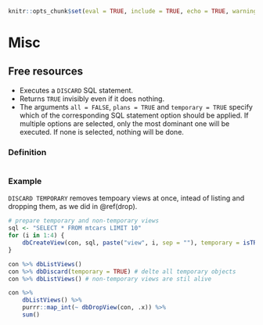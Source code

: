 ```r
knitr::opts_chunk$set(eval = TRUE, include = TRUE, echo = TRUE, warning = FALSE, collapse = TRUE)
```

# Misc

## Free resources {#discard}

- Executes a `DISCARD` SQL statement.
- Returns `TRUE` invisibly even if it does nothing.
- The arguments `all = FALSE`, `plans = TRUE` and `temporary = TRUE` specify which of the corresponding SQL statement option should be applied. If multiple options are selected, only the most dominant one will be executed. If none is selected, nothing will be done.

### Definition

```r
```

### Example

`DISCARD TEMPORARY` removes tempoary views at once, intead of listing and dropping them, as we did in \@ref(drop).

```r
# prepare temporary and non-temporary views
sql <- "SELECT * FROM mtcars LIMIT 10"
for (i in 1:4) {
    dbCreateView(con, sql, paste("view", i, sep = ""), temporary = isTRUE(i <= 2))
}

con %>% dbListViews()
con %>% dbDiscard(temporary = TRUE) # delte all temporary objects
con %>% dbListViews() # non-temporary views are stil alive
```

```r
con %>%
    dbListViews() %>%
    purrr::map_int(~ dbDropView(con, .x)) %>%
    sum()
```
